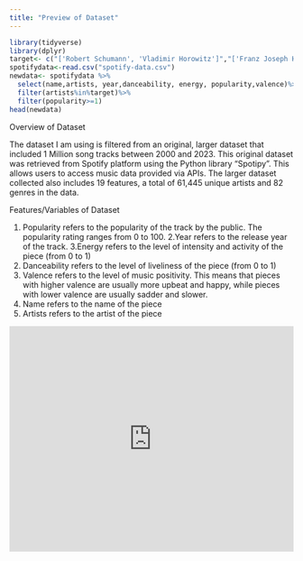 ```yaml
---
title: "Preview of Dataset"
---
```


``` r
library(tidyverse)
library(dplyr)
target<- c("['Robert Schumann', 'Vladimir Horowitz']","['Franz Joseph Haydn', 'Pro Arte Quartet']","['Felix Mendelssohn', 'Vladimir Horowitz']", "['Frédéric Chopin', 'Vladimir Horowitz']", "['Franz Liszt', 'Vladimir Horowitz']","['Sergei Rachmaninoff', 'Vladimir Horowitz']", "['Ludwig van Beethoven', 'Staatskapelle Berlin', 'Richard Strauss']")
spotifydata<-read.csv("spotify-data.csv")
newdata<- spotifydata %>%
  select(name,artists, year,danceability, energy, popularity,valence)%>%
  filter(artists%in%target)%>%
  filter(popularity>=1)
head(newdata)
```

Overview of Dataset 

The dataset I am using is filtered from an original, larger dataset that included 1 Million song tracks between 2000 and 2023. This original dataset was retrieved from Spotify platform using the Python library "Spotipy". This allows users to access music data provided via APIs. The larger dataset collected also includes 19 features, a total of 61,445 unique artists and 82 genres in the data.

Features/Variables of Dataset 

1. Popularity refers to the popularity of the track by the public. The popularity rating ranges from 0 to 100.
2.Year refers to the release year of the track. 
3.Energy refers to the level of intensity and activity of the piece (from 0 to 1)
4. Danceability refers to the level of liveliness of the piece (from 0 to 1)
5. Valence refers to the level of music positivity. This means that pieces with higher valence are usually more upbeat and happy, while pieces with lower valence are usually sadder and slower. 
6. Name refers to the name of the piece
7. Artists refers to the artist of the piece


```{=html}
<iframe height="400" width="100%" frameborder="no" src="https://claralclaroll.shinyapps.io/claralgithubapp/ "> </iframe>
```

